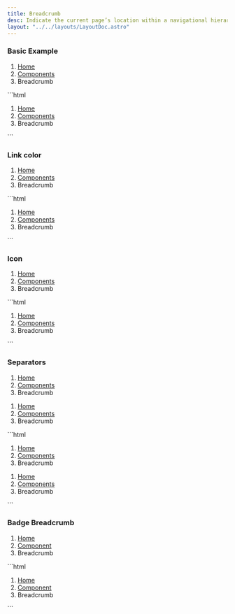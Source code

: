 ```yaml
---
title: Breadcrumb
desc: Indicate the current page’s location within a navigational hierarchy that automatically adds separators via CSS.
layout: "../../layouts/LayoutDoc.astro"
---
```



### Basic Example

<Example>
  <div slot="preview" class='space-x-2 space-y-2'>
    <nav aria-label="breadcrumb">
      <ol class="breadcrumb">
        <li class="breadcrumb-item"><a href="#" class="link link-hover">Home</a></li>
        <li class="breadcrumb-item"><a href="#" class="link link-hover">Components</a></li>
        <li class="breadcrumb-item active" aria-current="page">Breadcrumb</li>
      </ol>
    </nav>
  </div>

  <div slot="code">
  ```html
  <nav aria-label="breadcrumb">
    <ol class="breadcrumb">
      <li class="breadcrumb-item"><a href="#" class="link link-hover">Home</a></li>
      <li class="breadcrumb-item"><a href="#" class="link link-hover">Components</a></li>
      <li class="breadcrumb-item active" aria-current="page">Breadcrumb</li>
    </ol>
  </nav>
  ```
  </div>
</Example>

### Link color

<Example>
  <div slot="preview" class='space-x-2 space-y-2'>
    <nav aria-label="breadcrumb">
      <ol class="breadcrumb">
        <li class="breadcrumb-item"><a href="#" class="link link-hover link-primary">Home</a></li>
        <li class="breadcrumb-item"><a href="#" class="link link-hover link-primary">Components</a></li>
        <li class="breadcrumb-item active" aria-current="page">Breadcrumb</li>
      </ol>
    </nav>
  </div>

  <div slot="code">
  ```html
  <nav aria-label="breadcrumb">
    <ol class="breadcrumb">
      <li class="breadcrumb-item"><a href="#" class="link link-hover link-primary">Home</a></li>
      <li class="breadcrumb-item"><a href="#" class="link link-hover link-primary">Components</a></li>
      <li class="breadcrumb-item active" aria-current="page">Breadcrumb</li>
    </ol>
  </nav>
  ```
  </div>
</Example>

### Icon

<Example>
  <div slot="preview" class='space-x-2 space-y-2'>
    <nav aria-label="breadcrumb">
      <ol class="breadcrumb">
        <li class="breadcrumb-item">
          <a href="#" class="link link-hover"><span class="icon-[material-symbols--home-rounded]"></span>Home</a>
        </li>
        <li class="breadcrumb-item">
          <a href="#" class="link link-hover"><span class="icon-[material-symbols--dock-to-right]"></span>Components</a>
        </li>
        <li class="breadcrumb-item active" aria-current="page">
          <span><span class="icon-[material-symbols--menu-book-outline]"></span>Breadcrumb</span>
        </li>
      </ol>
    </nav>
  </div>

  <div slot="code">
  ```html
  <nav aria-label="breadcrumb">
    <ol class="breadcrumb">
      <li class="breadcrumb-item">
        <a href="#" class="link link-hover"><span class="icon-[material-symbols--home-rounded]"></span>Home</a>
      </li>
      <li class="breadcrumb-item">
        <a href="#" class="link link-hover"><span class="icon-[material-symbols--dock-to-right]"></span>Components</a>
      </li>
      <li class="breadcrumb-item active" aria-current="page">
        <span><span class="icon-[material-symbols--menu-book-outline]"></span>Breadcrumb</span>
      </li>
    </ol>
  </nav>
  ```
  </div>
</Example>

### Separators

<Example>
  <div slot="preview" class='space-x-2 space-y-2'>
    <nav aria-label="breadcrumb">
      <ol class="breadcrumb breadcrumb-separator-dashed">
        <li class="breadcrumb-item"><a href="#" class="link link-hover link-primary">Home</a></li>
        <li class="breadcrumb-item"><a href="#" class="link link-hover link-primary">Components</a></li>
        <li class="breadcrumb-item active" aria-current="page">Breadcrumb</li>
      </ol>
    </nav>
    <nav aria-label="breadcrumb">
      <ol class="breadcrumb breadcrumb-separator-arrow">
        <li class="breadcrumb-item"><a href="#" class="link link-hover link-primary">Home</a></li>
        <li class="breadcrumb-item"><a href="#" class="link link-hover link-primary">Components</a></li>
        <li class="breadcrumb-item active" aria-current="page">Breadcrumb</li>
      </ol>
    </nav>
  </div>

  <div slot="code">
  ```html
  <nav aria-label="breadcrumb">
    <ol class="breadcrumb breadcrumb-separator-dashed">
      <li class="breadcrumb-item"><a href="#" class="link link-hover link-primary">Home</a></li>
      <li class="breadcrumb-item"><a href="#" class="link link-hover link-primary">Components</a></li>
      <li class="breadcrumb-item active" aria-current="page">Breadcrumb</li>
    </ol>
  </nav>
  <nav aria-label="breadcrumb">
    <ol class="breadcrumb breadcrumb-separator-arrow">
      <li class="breadcrumb-item"><a href="#" class="link link-hover link-primary">Home</a></li>
      <li class="breadcrumb-item"><a href="#" class="link link-hover link-primary">Components</a></li>
      <li class="breadcrumb-item active" aria-current="page">Breadcrumb</li>
    </ol>
  </nav>
  ```
  </div>
</Example>

### Badge Breadcrumb

<Example>
  <div slot="preview" class='space-x-2 space-y-2'>
    <nav aria-label="breadcrumb">
      <ol class="breadcrumb">
        <li class="breadcrumb-item"><a href='#' class="badge badge-subtle badge-link">Home</a></li>
        <li class="breadcrumb-item"><a href='#' class="badge badge-subtle badge-link">Component</a></li>
        <li class="breadcrumb-item active" aria-current="page"><span class="badge badge-subtle">Breadcrumb</span></li>
      </ol>
    </nav>
  </div>

  <div slot="code">
  ```html
  <nav aria-label="breadcrumb">
    <ol class="breadcrumb">
      <li class="breadcrumb-item"><a href='#' class="badge badge-subtle badge-link">Home</a></li>
      <li class="breadcrumb-item"><a href='#' class="badge badge-subtle badge-link">Component</a></li>
      <li class="breadcrumb-item active" aria-current="page"><span class="badge badge-subtle">Breadcrumb</span></li>
    </ol>
  </nav>
  ```
  </div>
</Example>
